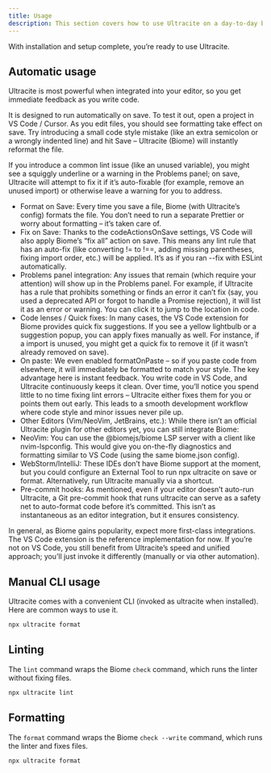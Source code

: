 ```yaml
---
title: Usage
description: This section covers how to use Ultracite on a day-to-day basis—covering the command-line interface, editor integration details, and typical workflows.
---
```


With installation and setup complete, you’re ready to use Ultracite.

## Automatic usage

Ultracite is most powerful when integrated into your editor, so you get immediate feedback as you write code.

It is designed to run automatically on save. To test it out, open a project in VS Code / Cursor. As you edit files, you should see formatting take effect on save. Try introducing a small code style mistake (like an extra semicolon or a wrongly indented line) and hit Save – Ultracite (Biome) will instantly reformat the file.

If you introduce a common lint issue (like an unused variable), you might see a squiggly underline or a warning in the Problems panel; on save, Ultracite will attempt to fix it if it’s auto-fixable (for example, remove an unused import) or otherwise leave a warning for you to address.

- Format on Save: Every time you save a file, Biome (with Ultracite’s config) formats the file. You don’t need to run a separate Prettier or worry about formatting – it’s taken care of.
- Fix on Save: Thanks to the codeActionsOnSave settings, VS Code will also apply Biome’s “fix all” action on save. This means any lint rule that has an auto-fix (like converting != to !==, adding missing parentheses, fixing import order, etc.) will be applied. It’s as if you ran --fix with ESLint automatically.
- Problems panel integration: Any issues that remain (which require your attention) will show up in the Problems panel. For example, if Ultracite has a rule that prohibits something or finds an error it can’t fix (say, you used a deprecated API or forgot to handle a Promise rejection), it will list it as an error or warning. You can click it to jump to the location in code.
- Code lenses / Quick fixes: In many cases, the VS Code extension for Biome provides quick fix suggestions. If you see a yellow lightbulb or a suggestion popup, you can apply fixes manually as well. For instance, if a import is unused, you might get a quick fix to remove it (if it wasn’t already removed on save).
- On paste: We even enabled formatOnPaste – so if you paste code from elsewhere, it will immediately be formatted to match your style.
The key advantage here is instant feedback. You write code in VS Code, and Ultracite continuously keeps it clean. Over time, you’ll notice you spend little to no time fixing lint errors – Ultracite either fixes them for you or points them out early. This leads to a smooth development workflow where code style and minor issues never pile up.
- Other Editors (Vim/NeoVim, JetBrains, etc.): While there isn’t an official Ultracite plugin for other editors yet, you can still integrate Biome:
- NeoVim: You can use the @biomejs/biome LSP server with a client like nvim-lspconfig. This would give you on-the-fly diagnostics and formatting similar to VS Code (using the same biome.json config).
- WebStorm/IntelliJ: These IDEs don’t have Biome support at the moment, but you could configure an External Tool to run npx ultracite on save or format. Alternatively, run Ultracite manually via a shortcut.
- Pre-commit hooks: As mentioned, even if your editor doesn’t auto-run Ultracite, a Git pre-commit hook that runs ultracite can serve as a safety net to auto-format code before it’s committed. This isn’t as instantaneous as an editor integration, but it ensures consistency.

In general, as Biome gains popularity, expect more first-class integrations. The VS Code extension is the reference implementation for now. If you’re not on VS Code, you still benefit from Ultracite’s speed and unified approach; you’ll just invoke it differently (manually or via other automation).

## Manual CLI usage

Ultracite comes with a convenient CLI (invoked as ultracite when installed). Here are common ways to use it.

```bash title="Terminal"
npx ultracite format
```

## Linting

The `lint` command wraps the Biome `check` command, which runs the linter without fixing files.

```bash title="Terminal"
npx ultracite lint
```

## Formatting

The `format` command wraps the Biome `check --write` command, which runs the linter and fixes files.

```bash title="Terminal"
npx ultracite format
```
